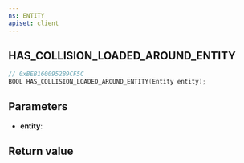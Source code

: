 ```yaml
---
ns: ENTITY
apiset: client
---
```

## HAS_COLLISION_LOADED_AROUND_ENTITY

```c
// 0xBEB1600952B9CF5C
BOOL HAS_COLLISION_LOADED_AROUND_ENTITY(Entity entity);
```


## Parameters
* **entity**:

## Return value
